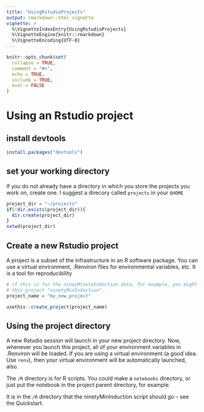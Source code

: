 ```yaml
---
title: "UsingRstudioProjects"
output: rmarkdown::html_vignette
vignette: >
  %\VignetteIndexEntry{UsingRstudioProjects}
  %\VignetteEngine{knitr::rmarkdown}
  %\VignetteEncoding{UTF-8}
---
```


```r
knitr::opts_chunk$set(
  collapse = TRUE,
  comment = "#>",
  echo = TRUE,
  include = TRUE,
  eval = FALSE
)
```

# Using an Rstudio project

## install devtools

```r
install.packages("devtools")
```

## set your working directory

If you do not already have a directory in which you store the projects you work 
on, create one. I suggest a direcory called `projects` in your `$HOME`

```r
project_dir = "~/projects"
if(!dir.exists(project_dir)){
  dir.create(project_dir)
}
setwd(project_dir)
```

## Create a new Rstudio project

A project is a subset of the infrastructure in an R software package. You can use 
a virtual environment, .Renviron files for environmental variables, etc. It is a 
tool for reproducibility

```r
# if this is for the nineyMinuteInduction data, for example, you might call 
# this project "ninetyMinInduction".
project_name = "my_new_project"

usethis::create_project(project_name)
```

## Using the project directory

A new Rstudio session will launch in your new project directory. Now, whenever 
you launch this project, all of your environment variables in .Renviron will be 
loaded. If you are using a virtual environment (a good idea. Use `renv`), then 
your virtual environment will be automatically launched, also.  

The `/R` directory is for R scripts. You could make a `notebooks` directory, or 
just put the notebook in the project parent directory, for example.

It is in the `/R` directory that the ninetyMinInduction script should go -- see 
the Quickstart.
